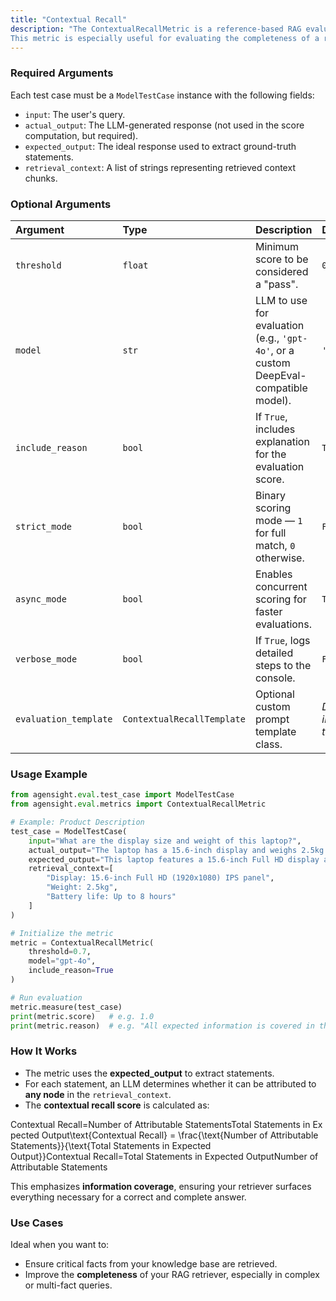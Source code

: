 ```yaml
---
title: "Contextual Recall"
description: "The ContextualRecallMetric is a reference-based RAG evaluation metric designed to measure how completely your retrieval context covers the information needed to generate the ideal answer. It uses LLM-as-a-judge to assess whether statements in the expected_output are attributable to the retrieved context.
This metric is especially useful for evaluating the completeness of a retriever in your RAG pipeline."
---
```


### Required Arguments

Each test case must be a `ModelTestCase` instance with the following fields:

- `input`: The user's query.
- `actual_output`: The LLM-generated response (not used in the score computation, but required).
- `expected_output`: The ideal response used to extract ground-truth statements.
- `retrieval_context`: A list of strings representing retrieved context chunks.

### Optional Arguments

| Argument              | Type                       | Description                                                                          | Default                     |
| :-------------------- | :------------------------- | :----------------------------------------------------------------------------------- | :-------------------------- |
| `threshold`           | `float`                    | Minimum score to be considered a "pass".                                             | `0.5`                       |
| `model`               | `str`                      | LLM to use for evaluation (e.g., `'gpt-4o'`, or a custom DeepEval-compatible model). | `'gpt-4o'`                  |
| `include_reason`      | `bool`                     | If `True`, includes explanation for the evaluation score.                            | `True`                      |
| `strict_mode`         | `bool`                     | Binary scoring mode — `1` for full match, `0` otherwise.                             | `False`                     |
| `async_mode`          | `bool`                     | Enables concurrent scoring for faster evaluations.                                   | `True`                      |
| `verbose_mode`        | `bool`                     | If `True`, logs detailed steps to the console.                                       | `False`                     |
| `evaluation_template` | `ContextualRecallTemplate` | Optional custom prompt template class.                                               | _Default internal template_ |

### Usage Example

```python
from agensight.eval.test_case import ModelTestCase
from agensight.eval.metrics import ContextualRecallMetric

# Example: Product Description
test_case = ModelTestCase(
    input="What are the display size and weight of this laptop?",
    actual_output="The laptop has a 15.6-inch display and weighs 2.5kg.",
    expected_output="This laptop features a 15.6-inch Full HD display and weighs 2.5 kilograms.",
    retrieval_context=[
        "Display: 15.6-inch Full HD (1920x1080) IPS panel",
        "Weight: 2.5kg",
        "Battery life: Up to 8 hours"
    ]
)

# Initialize the metric
metric = ContextualRecallMetric(
    threshold=0.7,
    model="gpt-4o",
    include_reason=True
)

# Run evaluation
metric.measure(test_case)
print(metric.score)   # e.g. 1.0
print(metric.reason)  # e.g. "All expected information is covered in the context."
```

### How It Works

- The metric uses the **expected_output** to extract statements.
- For each statement, an LLM determines whether it can be attributed to **any node** in the `retrieval_context`.
- The **contextual recall score** is calculated as:

Contextual Recall=Number of Attributable StatementsTotal Statements in Expected Output\\text{Contextual Recall} = \\frac{\\text{Number of Attributable Statements}}{\\text{Total Statements in Expected Output}}Contextual Recall=Total Statements in Expected OutputNumber of Attributable Statements​

This emphasizes **information coverage**, ensuring your retriever surfaces everything necessary for a correct and complete answer.

### Use Cases

Ideal when you want to:

- Ensure critical facts from your knowledge base are retrieved.
- Improve the **completeness** of your RAG retriever, especially in complex or multi-fact queries.